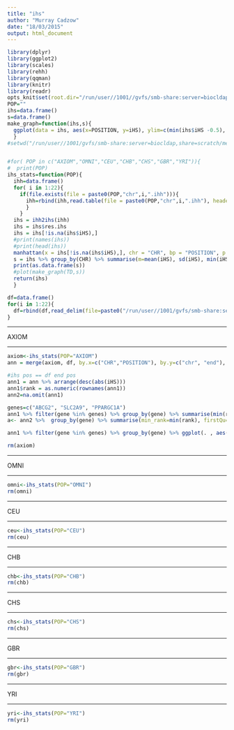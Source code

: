 ```yaml
---
title: "ihs"
author: "Murray Cadzow"
date: "18/03/2015"
output: html_document
---
```


```r
library(dplyr)
library(ggplot2)
library(scales)
library(rehh)
library(qqman)
library(knitr)
library(readr)
opts_knit$set(root.dir="/run/user//1001//gvfs/smb-share:server=biocldap,share=scratch/merrimanlab/murray/working_dir/extract/ihh_ihs/")
POP=""
ihs=data.frame()
s=data.frame()
make_graph=function(ihs,s){
  ggplot(data = ihs, aes(x=POSITION, y=iHS), ylim=c(min(ihs$iHS -0.5), max(ihs$iHS + 0.5)))  + geom_point(shape = 16, colour= alpha("black", 1/5)) + facet_wrap(~CHR, scales = "free_x")  + geom_hline(aes(yintercept= q1, colour ="quantile"), data=s,)  + geom_hline(aes(yintercept= q2, colour ="quantile"), data=s)  +geom_hline(aes(yintercept= m, colour="mean"), data=s) + scale_colour_manual("",breaks=c("mean","quantile"),values=c("blue","red")) + scale_x_continuous( xlab("Chromosome Position (Mbp)")) + ylab("iHS") + ggtitle(paste0(POP," iHS by Chromosome")) + theme( plot.background= element_rect(colour="black",fill=NA), legend.position= c(0.75, 0.12)) + theme_bw()
  }
#setwd("/run/user//1001/gvfs/smb-share:server=biocldap,share=scratch/merrimanlab/murray/working_dir/extract/ihh_ihs/")


#for( POP in c("AXIOM","OMNI","CEU","CHB","CHS","GBR","YRI")){
#  print(POP)
ihs_stats=function(POP){  
  ihh=data.frame()
  for( i in 1:22){
    if(file.exists(file = paste0(POP,"chr",i,".ihh"))){
      ihh=rbind(ihh,read.table(file = paste0(POP,"chr",i,".ihh"), header=TRUE))
      }
    }
  ihs = ihh2ihs(ihh)
  ihs = ihs$res.ihs
  ihs = ihs[!is.na(ihs$iHS),]
  #print(names(ihs))
  #print(head(ihs))
  manhattan(x = ihs[!is.na(ihs$iHS),], chr = "CHR", bp = "POSITION", p = "Pvalue", main=POP)
  s = ihs %>% group_by(CHR) %>% summarise(m=mean(iHS), sd(iHS), min(iHS), max(iHS), q1 = quantile(iHS, 0.01), q2 = quantile(iHS, 0.99))
  print(as.data.frame(s))
  #plot(make_graph(TD,s))
  return(ihs)
  }

df=data.frame()
for(i in 1:22){
  df=rbind(df,read_delim(file=paste0("/run/user//1001/gvfs/smb-share:server=biocldap,share=scratch/merrimanlab/murray/working_dir/extract/fixed_vcf/snpEff_classic/rs_genes",i,".txt"), delim="\t", col_names=c("chr","start","end","rs_ids","gene")) )
}
```


---

AXIOM

---

```r
axiom<-ihs_stats(POP="AXIOM")
ann = merge(axiom, df, by.x=c("CHR","POSITION"), by.y=c("chr", "end"), all.x = TRUE, sort = FALSE)

#ihs pos == df end pos
ann1 = ann %>% arrange(desc(abs(iHS)))
ann1$rank = as.numeric(rownames(ann1))
ann2=na.omit(ann1)

genes=c("ABCG2", "SLC2A9", "PPARGC1A")
ann1 %>% filter(gene %in% genes) %>% group_by(gene) %>% summarise(min(rank), quantile(rank, 0.25),median(rank), mean(rank),quantile(rank, 0.75), max(rank))
a<- ann2 %>%  group_by(gene) %>% summarise(min_rank=min(rank), firstQu=quantile(rank, 0.25),med=median(rank), me=mean(rank), thirdQu=quantile(rank, 0.75), max_rank=max(rank), len=length(rank), v=var(rank)) %>% arrange(me, v)

ann1 %>% filter(gene %in% genes) %>% group_by(gene) %>% ggplot(. , aes(x=gene, y=rank)) + geom_boxplot() +theme_bw()

rm(axiom)
```

---

OMNI

---

```r
omni<-ihs_stats(POP="OMNI")
rm(omni)
```


---

CEU

---

```r
ceu<-ihs_stats(POP="CEU")
rm(ceu)
```

---

CHB

---

```r
chb<-ihs_stats(POP="CHB")
rm(chb)
```

---

CHS

---

```r
chs<-ihs_stats(POP="CHS")
rm(chs)
```

---

GBR

---

```r
gbr<-ihs_stats(POP="GBR")
rm(gbr)
```

---

YRI

---

```r
yri<-ihs_stats(POP="YRI")
rm(yri)
```